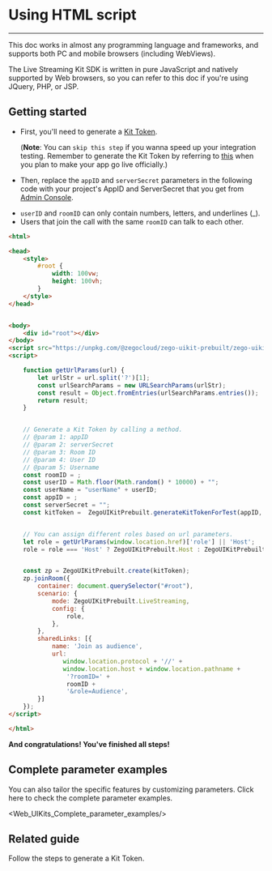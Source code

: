 
# Using HTML script

- - -


This doc works in almost any programming language and frameworks, and supports both PC and mobile browsers (including WebViews).

The Live Streaming Kit SDK is written in pure JavaScript and natively supported by Web browsers, so you can refer to this doc if you're using JQuery, PHP, or JSP.


## Getting started

- First, you'll need to generate a [Kit Token](/live-streaming-kit-web/authentication-and-kit-token).

    (**Note**: You can `skip this step` if you wanna speed up your integration testing. Remember to generate the Kit Token by referring to [this](/live-streaming-kit-web/authentication-and-kit-token) when you plan to make your app go live officially.)

- Then, replace the `appID` and `serverSecret` parameters in the following code with your project's AppID and ServerSecret that you get from [Admin Console](https://console.zegocloud.com/project). 

<Note title="Note">

- `userID` and `roomID` can only contain numbers, letters, and underlines (_). 
- Users that join the call with the same `roomID` can talk to each other. 
</Note>

```html
<html>

<head>
    <style>
        #root {
            width: 100vw;
            height: 100vh;
        }
    </style>
</head>


<body>
    <div id="root"></div>
</body> 
<script src="https://unpkg.com/@zegocloud/zego-uikit-prebuilt/zego-uikit-prebuilt.js"></script>
<script>

    function getUrlParams(url) {
        let urlStr = url.split('?')[1];
        const urlSearchParams = new URLSearchParams(urlStr);
        const result = Object.fromEntries(urlSearchParams.entries());
        return result;
    }


    // Generate a Kit Token by calling a method.
    // @param 1: appID
    // @param 2: serverSecret
    // @param 3: Room ID
    // @param 4: User ID
    // @param 5: Username
    const roomID = ;
    const userID = Math.floor(Math.random() * 10000) + "";
    const userName = "userName" + userID;
    const appID = ;
    const serverSecret = "";
    const kitToken =  ZegoUIKitPrebuilt.generateKitTokenForTest(appID, serverSecret, roomID, userID, userName);


    // You can assign different roles based on url parameters.
    let role = getUrlParams(window.location.href)['role'] || 'Host';
    role = role === 'Host' ? ZegoUIKitPrebuilt.Host : ZegoUIKitPrebuilt.Audience;


    const zp = ZegoUIKitPrebuilt.create(kitToken);
    zp.joinRoom({
        container: document.querySelector("#root"),
        scenario: {
            mode: ZegoUIKitPrebuilt.LiveStreaming,
            config: {
                role,
            },
        },
        sharedLinks: [{
            name: 'Join as audience',
            url:
               window.location.protocol + '//' + 
               window.location.host + window.location.pathname +
                '?roomID=' +
                roomID +
                '&role=Audience',
        }]
    });
</script>

</html>
```
    
**And congratulations! You've finished all steps!**


## Complete parameter examples

You can also tailor the specific features by customizing parameters. Click here to check the complete parameter examples.

<Web_UIKits_Complete_parameter_examples/>

## Related guide

<CardGroup cols={2}>
    <Card title="Authentication and Kit Token" href="/live-streaming-kit-web/authentication-and-kit-token">
        Follow the steps to generate a Kit Token.
    </Card>
</CardGroup>
